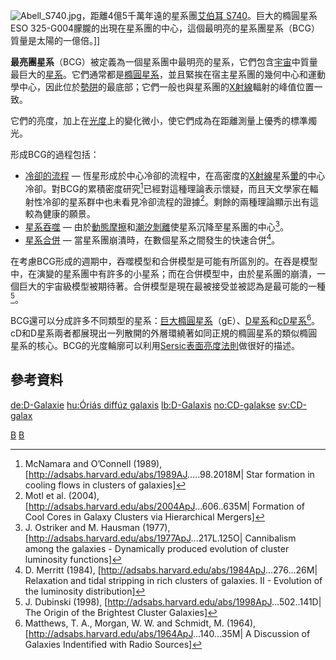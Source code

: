 {{Link style|time=2015-12-12T02:12:51+00:00}}
[[File:Abell_S740.jpg|thumb]]，距離4億5千萬年遠的星系團[[艾伯耳_S740|艾伯耳 S740]]。巨大的橢圓星系ESO 325-G004朦朧的出現在星系團的中心，這個最明亮的星系團星系（BCG）質量是太陽的一億倍。]]

'''最亮團星系'''（BCG）被定義為一個星系團中最明亮的星系，它們包含[[宇宙|宇宙]]中質量最巨大的[[星系|星系]]。它們通常都是[[橢圓星系|橢圓星系]]，並且緊挨在宿主星系團的幾何中心和運動學中心，因此位於[[勢阱|勢阱]]的最底部；它們一般也與星系團的[[X射線|X射線]]輻射的峰值位置一致。

它們的亮度，加上在[[光度|光度]]上的變化微小，使它們成為在距離測量上優秀的標準燭光。

形成BCG的過程包括：
*[[冷卻的流程|冷卻的流程]] — 恆星形成於中心冷卻的流程中，在高密度的[[X射線|X射線]]星系[[星系暈|暈]]的中心冷卻。對BCG的累積密度研究<ref>McNamara and O’Connell (1989), [http://adsabs.harvard.edu/abs/1989AJ.....98.2018M| Star formation in cooling flows in clusters of galaxies]</ref>已經對這種理論表示懷疑，而且天文學家在輻射性冷卻的星系群中也未看見冷卻流程的證據<ref>Motl et al. (2004), [http://adsabs.harvard.edu/abs/2004ApJ...606..635M| Formation of Cool Cores in Galaxy Clusters via Hierarchical Mergers]</ref>。剩餘的兩種理論顯示出有這較為健康的願景。
*[[交互作用星系|星系吞噬]] — 由於[[動態摩擦|動態摩擦]]和[[潮汐剝離|潮汐剝離]]使星系沉降至星系團的中心<ref>J. Ostriker and M. Hausman (1977), [http://adsabs.harvard.edu/abs/1977ApJ...217L.125O| Cannibalism among the galaxies - Dynamically produced evolution of cluster luminosity functions]</ref>。
*[[星系合併|星系合併]] — 當星系團崩潰時，在數個星系之間發生的快速合併<ref>D. Merritt (1984), [http://adsabs.harvard.edu/abs/1984ApJ...276...26M| Relaxation and tidal stripping in rich clusters of galaxies. II - Evolution of the luminosity distribution]</ref>。

在考慮BCG形成的週期中，吞噬模型和合併模型是可能有所區別的。在吞是模型中，在演變的星系團中有許多的小星系；而在合併模型中，由於星系團的崩潰，一個巨大的宇宙級模型被期待著。合併模型是現在最被接受並被認為是最可能的一種<ref>J. Dubinski (1998), [http://adsabs.harvard.edu/abs/1998ApJ...502..141D| The Origin of the Brightest Cluster Galaxies]</ref>。

BCG還可以分成許多不同類型的星系：[[橢圓星系|巨大橢圓星系]]（gE）、[[D星系|D星系]]和[[cD星系|cD星系]]<ref>Matthews, T. A., Morgan, W. W. and Schmidt, M. (1964),[http://adsabs.harvard.edu/abs/1964ApJ...140...35M| A Discussion of Galaxies Indentified with Radio Sources]</ref>。cD和D星系兩者都展現出一列散開的外層環繞著如同正規的橢圓星系的類似橢圓星系的核心。BCG的光度輪廓可以利用[[:en:Sersic_profile|Sersic表面亮度法則]]做很好的描述。

== 參考資料 ==

{{reflist}}

[[Category:黑洞|B]]
[[Category:星系|B]]

[[de:D-Galaxie|de:D-Galaxie]]
[[hu:Óriás_diffúz_galaxis|hu:Óriás diffúz galaxis]]
[[lb:D-Galaxis|lb:D-Galaxis]]
[[no:CD-galakse|no:CD-galakse]]
[[sv:CD-galax|sv:CD-galax]]